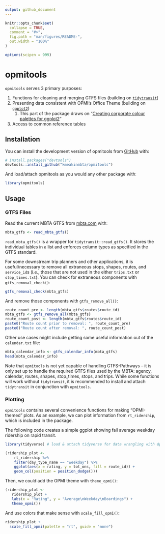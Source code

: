 ```yaml
---
output: github_document
---
```


<!-- README.md is generated from README.Rmd. Please edit that file -->

```r
knitr::opts_chunk$set(
  collapse = TRUE,
  comment = "#>",
  fig.path = "man/figures/README-",
  out.width = "100%"
)

options(scipen = 999)
```

# opmitools

<!-- badges: start -->
<!-- badges: end -->

`opmitools` serves 3 primary purposes:

1. Functions for cleaning and merging GTFS files (building on [`tidytransit`](https://github.com/r-transit/tidytransit))
2. Presenting data consistent with OPMI's Office Theme (building on [`ggplot2`](https://ggplot2.tidyverse.org/)) 
    1. This part of the package draws on "[Creating corporate colour palettes for ggplot2](https://drsimonj.svbtle.com/creating-corporate-colour-palettes-for-ggplot2)"
3. Access to common reference tables

## Installation

You can install the development version of opmitools from [GitHub](https://github.com/) with:

``` r
# install.packages("devtools")
devtools::install_github("kmeakinmbta/opmitools")
```

And load/attach opmitools as you would any other package with:

```r
library(opmitools)
```


## Usage

### GTFS Files

Read the current MBTA GTFS from [mbta.com](https://www.mbta.com/) with:

```r
mbta_gtfs <- read_mbta_gtfs()
```

`read_mbta_gtfs()` is a wrapper for `tidytransit::read_gtfs()`. It stores the individual tables in a list and enforces column types as specified in the GTFS standard.

For some downstream trip planners and other applications, it is useful/necessary to remove all extraneous stops, shapes, routes, and `service_id`s (i.e., those that are not used in the either `trips.txt` or `stop_times.txt`). You can check for extraneous components with `gtfs_removal_check()`:

```r
gtfs_removal_check(mbta_gtfs)
```

And remove those components with `gtfs_remove_all()`:

```r
route_count_pre <- length(mbta_gtfs$routes$route_id)
mbta_gtfs <- gtfs_remove_all(mbta_gtfs)
route_count_post <- length(mbta_gtfs$routes$route_id)
paste0("Route count prior to removal: ", route_count_pre)
paste0("Route count after removal: ", route_count_post)
```


Other use cases might include getting some useful information out of the `calendar.txt` file:

```r
mbta_calendar_info <- gtfs_calendar_info(mbta_gtfs)
head(mbta_calendar_info)
```

Note that `opmitools` is not yet capable of handling GTFS-Pathways -- it is only set up to handle the required GTFS files used by the MBTA: agency, calendar, routes, shapes, stop_times, stops, and trips. While some functions will work without `tidytransit`, it is recommended to install and attach `tidytransit` in conjunction with `opmitools`.

### Plotting

`opmitools` contains several convenience functions for making "OPMI-themed" plots. As an example, we can plot information from `rt_ridership`, which is included in the package.

The following code creates a simple ggplot showing fall average weekday ridership on rapid transit.

```r
library(tidyverse) # load & attach tidyverse for data wrangling with dplyr and plotting with ggplot2

(ridership_plot <-
    rt_ridership %>%  
    filter(day_type_name == "weekday") %>% 
    ggplot(aes(x = rating, y = tot_ons, fill = route_id)) +
    geom_col(position = position_dodge()))
```

Then, we could add the OPMI theme with `theme_opmi()`:

```r
(ridership_plot <-
   ridership_plot +
   labs(x = "Rating", y = "Average\nWeekday\nBoardings") +
   theme_opmi())
```

And use colors that make sense with `scale_fill_opmi()`:

```r
ridership_plot +
  scale_fill_opmi(palette = "rt", guide = "none")
```


